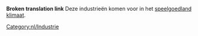 '''Broken translation link'''{{en/-}}
Deze industrieën komen voor in het [[Main/en/Klimaat/Nl#Speelgoedland|speelgoedland klimaat]].

[[Category:nl/Industrie]]